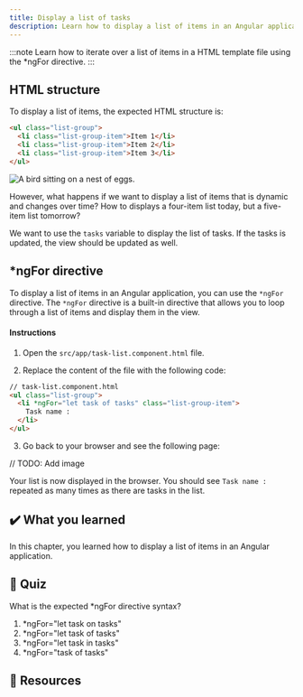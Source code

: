 ```yaml
---
title: Display a list of tasks
description: Learn how to display a list of items in an Angular application.
---
```




:::note
Learn how to iterate over a list of items in a HTML template file using the *ngFor directive.
:::

## HTML structure

To display a list of items, the expected HTML structure is:

```html
<ul class="list-group">
  <li class="list-group-item">Item 1</li>
  <li class="list-group-item">Item 2</li>
  <li class="list-group-item">Item 3</li>
</ul>
```

<Image class="shadow-xl rounded-xl" src={staticImg} alt="A bird sitting on a nest of eggs."/>

However, what happens if we want to display a list of items that is dynamic and changes over time?
How to displays a four-item list today, but a five-item list tomorrow?

We want to use the `tasks` variable to display the list of tasks.
If the tasks is updated, the view should be updated as well.

## *ngFor directive

To display a list of items in an Angular application, you can use the `*ngFor` directive.
The `*ngFor` directive is a built-in directive that allows you to loop through a list of items and display them in the view.

#### Instructions

1. Open the `src/app/task-list.component.html` file.

2. Replace the content of the file with the following code:

```html
// task-list.component.html
<ul class="list-group">
  <li *ngFor="let task of tasks" class="list-group-item">
    Task name : 
  </li>
</ul>
```

3. Go back to your browser and see the following page:

// TODO: Add image

Your list is now displayed in the browser.
You should see `Task name :` repeated as many times as there are tasks in the list.

## ✔️ What you learned

In this chapter, you learned how to display a list of items in an Angular application.

## 🚦 Quiz

What is the expected *ngFor directive syntax?

1. *ngFor="let task on tasks"
2. *ngFor="let task of tasks"
3. *ngFor="let task in tasks"
4. *ngFor="task of tasks"

## 🔗 Resources


